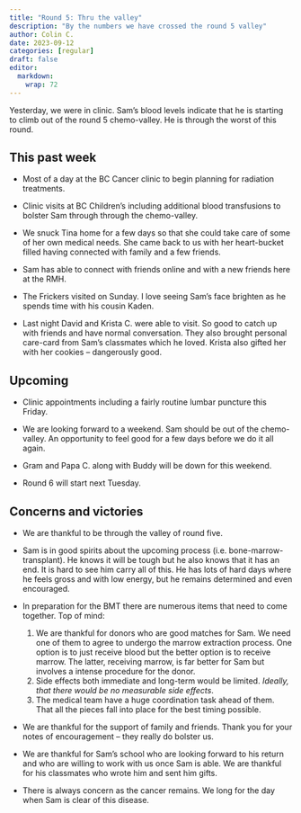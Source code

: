 ```yaml
---
title: "Round 5: Thru the valley"
description: "By the numbers we have crossed the round 5 valley"
author: Colin C.
date: 2023-09-12
categories: [regular]
draft: false
editor: 
  markdown: 
    wrap: 72
---
```



Yesterday, we were in clinic.  Sam's blood levels indicate that he is starting to climb out of the round 5 chemo-valley.  He is through the worst of this round. 


## This past week

-   Most of a day at the BC Cancer clinic to begin planning for radiation treatments.
-   Clinic visits at BC Children's including additional blood transfusions to bolster Sam through through the chemo-valley.

-   We snuck Tina home for a few days so that she could take care of some of her own medical needs.  She came back to us with her heart-bucket filled having connected with family and a few friends. 
-   Sam has able to connect with friends online and with a new friends here at the RMH. 
-   The Frickers visited on Sunday.  I love seeing Sam's face brighten as he spends time with his cousin Kaden. 
-   Last night David and Krista C. were able to visit.  So good to catch up with friends and have normal conversation.  They also brought personal care-card from Sam's classmates which he loved.  Krista also gifted her with her cookies -- dangerously good.

## Upcoming

-   Clinic appointments including a fairly routine lumbar puncture this Friday.

-   We are looking forward to a weekend.  Sam should be out of the chemo-valley.  An opportunity to feel good for a few days before we do it all again.  

-   Gram and Papa C. along with Buddy will be down for this weekend.

-   Round 6 will start next Tuesday.  



## Concerns and victories

-   We are thankful to be through the valley of round five. 

-   Sam is in good spirits about the upcoming process (i.e. bone-marrow-transplant).  He knows it will be tough but he also knows that it has an end.  It is hard to see him carry all of this.  He has lots of hard days where he feels gross and with low energy, but he remains determined and even encouraged.  

-   In preparation for the BMT there are numerous items that need to come together.  Top of mind: 
    1.   We are thankful for donors who are good matches for Sam.  We need one of them to agree to undergo the marrow extraction process.  One option is to just receive blood but the better option is to receive marrow.  The latter, receiving marrow, is far better for Sam but involves a intense procedure for the donor. 
    2.   Side effects both immediate and long-term would be limited. _Ideally, that there would be no measurable side effects_. 
    3.   The medical team have a huge coordination task ahead of them.  That all the pieces fall into place for the best timing possible.



-   We are thankful for the support of family and friends.  Thank you for your notes of encouragement -- they really do bolster us. 

-   We are thankful for Sam's school who are looking forward to his return and who are willing to work with us once Sam is able.  We are thankful for his classmates who wrote him and sent him gifts. 

-   There is always concern as the cancer remains.   We long for the day when Sam is clear of this disease.

